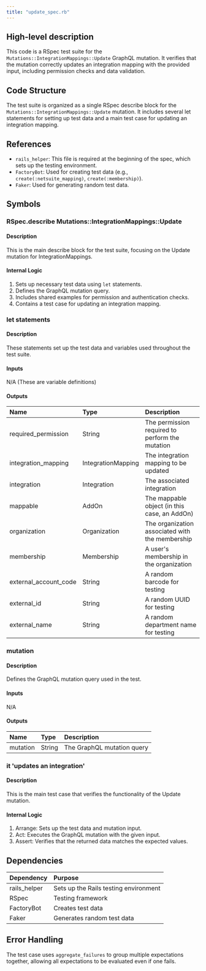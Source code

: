 ```yaml
---
title: "update_spec.rb"
---
```


## High-level description
This code is a RSpec test suite for the `Mutations::IntegrationMappings::Update` GraphQL mutation. It verifies that the mutation correctly updates an integration mapping with the provided input, including permission checks and data validation.

## Code Structure
The test suite is organized as a single RSpec describe block for the `Mutations::IntegrationMappings::Update` mutation. It includes several let statements for setting up test data and a main test case for updating an integration mapping.

## References
- `rails_helper`: This file is required at the beginning of the spec, which sets up the testing environment.
- `FactoryBot`: Used for creating test data (e.g., `create(:netsuite_mapping)`, `create(:membership)`).
- `Faker`: Used for generating random test data.

## Symbols

### RSpec.describe Mutations::IntegrationMappings::Update
#### Description
This is the main describe block for the test suite, focusing on the Update mutation for IntegrationMappings.

#### Internal Logic
1. Sets up necessary test data using `let` statements.
2. Defines the GraphQL mutation query.
3. Includes shared examples for permission and authentication checks.
4. Contains a test case for updating an integration mapping.

### let statements
#### Description
These statements set up the test data and variables used throughout the test suite.

#### Inputs
N/A (These are variable definitions)

#### Outputs
| Name | Type | Description |
|:-----|:-----|:------------|
| required_permission | String | The permission required to perform the mutation |
| integration_mapping | IntegrationMapping | The integration mapping to be updated |
| integration | Integration | The associated integration |
| mappable | AddOn | The mappable object (in this case, an AddOn) |
| organization | Organization | The organization associated with the membership |
| membership | Membership | A user's membership in the organization |
| external_account_code | String | A random barcode for testing |
| external_id | String | A random UUID for testing |
| external_name | String | A random department name for testing |

### mutation
#### Description
Defines the GraphQL mutation query used in the test.

#### Inputs
N/A

#### Outputs
| Name | Type | Description |
|:-----|:-----|:------------|
| mutation | String | The GraphQL mutation query |

### it 'updates an integration'
#### Description
This is the main test case that verifies the functionality of the Update mutation.

#### Internal Logic
1. Arrange: Sets up the test data and mutation input.
2. Act: Executes the GraphQL mutation with the given input.
3. Assert: Verifies that the returned data matches the expected values.

## Dependencies
| Dependency | Purpose |
|:-----------|:--------|
| rails_helper | Sets up the Rails testing environment |
| RSpec | Testing framework |
| FactoryBot | Creates test data |
| Faker | Generates random test data |

## Error Handling
The test case uses `aggregate_failures` to group multiple expectations together, allowing all expectations to be evaluated even if one fails.